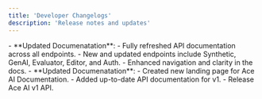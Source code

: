 ```yaml
---
title: 'Developer Changelogs'
description: 'Release notes and updates'
---
```


<Update label="Monday, February 3, 2025" description="v1.1.0">
- **Updated Documenatation**:
  - Fully refreshed API documentation across all endpoints.
  - New and updated endpoints include Synthetic, GenAI, Evaluator, Editor, and Auth.
  - Enhanced navigation and clarity in the docs.
</Update>


<Update label="Saturday, December 28, 2024" description="v1.0.0">
- **Updated Documenatation**:
  - Created new landing page for Ace AI Documentation.
  - Added up-to-date API documentation for v1.
  - Release Ace AI v1 API.
</Update>